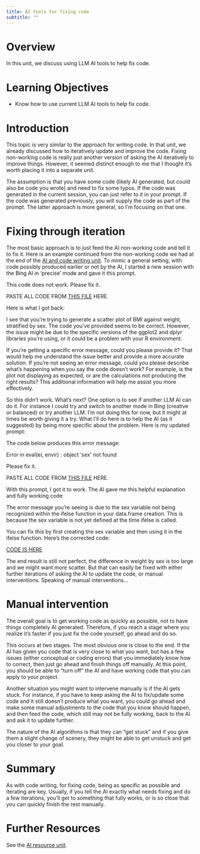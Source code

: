```yaml
---
title: AI tools for fixing code 
subtitle: ""
---
```



# Overview
In this unit, we discuss using LLM AI tools to help fix code.


# Learning Objectives

* Know how to use current LLM AI tools to help fix code.


# Introduction

This topic is very similar to the approach for writing code. In that unit, we already discussed how to iteratively update and improve the code. Fixing non-working code is really just another version of asking the AI iteratively to improve things. However, it seemed distinct enough to me that I thought it's worth placing it into a separate unit.

The assumption is that you have some code (likely AI generated, but could also be code you wrote) and need to fix some typos. If the code was generated in the current session, you can just refer to it in your prompt. If the code was generated previously, you will supply the code as part of the prompt. The latter approach is more general, so I'm focusing on that one.


# Fixing through iteration

The most basic approach is to just feed the AI non-working code and tell it to fix it.
Here is an example continued from the non-working code we had at the end of the [AI and code writing unit](../ai-write-code-R/ai-write-code-R.qmd). 
To mimic a general setting, with code possibly produced earlier or not by the AI, I started a new session with the Bing AI in 'precise' mode and gave it this prompt.

::: prompt
This code does not work. Please fix it.
  
PASTE ALL CODE FROM [THIS FILE](../../code/bing-iterate-example-update2.R) HERE.
:::

Here is what I got back:

::: output
I see that you’re trying to generate a scatter plot of BMI against weight, stratified by sex. The code you’ve provided seems to be correct. However, the issue might be due to the specific versions of the ggplot2 and dplyr libraries you’re using, or it could be a problem with your R environment.

If you’re getting a specific error message, could you please provide it? That would help me understand the issue better and provide a more accurate solution. If you’re not seeing an error message, could you please describe what’s happening when you say the code doesn’t work? For example, is the plot not displaying as expected, or are the calculations not producing the right results? This additional information will help me assist you more effectively.
:::

So this didn't work. What's next? One option is to see if another LLM AI can do it. For instance I could try and switch to another mode in Bing (creative or balanced) or try another LLM. I'm not doing this for now, but it might at times be worth giving it a try. What I'll do here is to help the AI (as it suggested) by being more specific about the problem. Here is my updated prompt:

::: prompt
The code below produces this error message:

Error in eval(ei, envir) : object 'sex' not found

Please fix it.

PASTE ALL CODE FROM [THIS FILE](../../code/bing-iterate-example-update2.R) HERE.

:::

With this prompt, I got it to work. The AI gave me this helpful explanation and fully working code

::: output
The error message you’re seeing is due to the sex variable not being recognized within the ifelse function in your data.frame creation. This is because the sex variable is not yet defined at the time ifelse is called.

You can fix this by first creating the sex variable and then using it in the ifelse function. Here’s the corrected code:

[CODE IS HERE](../../code/bing-iterate-example-update3.R)
:::

The end result is still not perfect, the difference in weight by sex is too large and we might want more scatter. But that can easily be fixed with either further iterations of asking the AI to update the code, or manual interventions. Speaking of manual interventions...



# Manual intervention

The overall goal is to get working code as quickly as possible, not to have things completely AI generated. Therefore, if you reach a stage where you realize it's faster if you just fix the code yourself, go ahead and do so. 

This occurs at two stages. The most obvious one is close to the end. If the AI has given you code that is very close to what you want, but has a few issues (either conceptual or coding errors) that you immediately know how to correct, then just go ahead and finish things off manually. At this point, you should be able to “turn off” the AI and have working code that you can apply to your project.

Another situation you might want to intervene manually is if the AI gets stuck. For instance, if you have to keep asking the AI to fix/update some code and it still doesn't produce what you want, you could go ahead and make some manual adjustments to the code that you know should happen, and then feed the code, which still may not be fully working, back to the AI and ask it to update further. 

The nature of the AI algorithms is that they can "get stuck" and if you give them a slight change of scenery, they might be able to get unstuck and get you closer to your goal.



# Summary

As with code writing, for fixing code, being as specific as possible and iterating are key. Usually, if you tell the AI exactly what needs fixing and do a few iterations, you'll get to something that fully works, or is so close that you can quickly finish the rest manually.


# Further Resources

See the [AI resource unit](../ai-resources/ai-resources.qmd).



